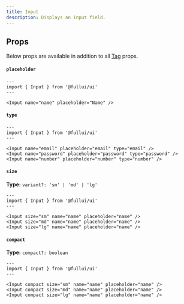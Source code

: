 ```yaml
---
title: Input
description: Displays an input field.
---
```


## Props
Below props are available in addition to all [Tag](/utility/tag) props.

#### `placeholder`
```astro live
---
import { Input } from '@fullui/ui'
---

<Input name="name" placeholder="Name" />
```

#### `type`
```astro live
---
import { Input } from '@fullui/ui'
---

<Input name="email" placeholder="email" type="email" />
<Input name="password" placeholder="password" type="password" />
<Input name="number" placeholder="number" type="number" />
```

#### `size`
**Type:** `variant?: 'sm' | 'md' | 'lg'`
```astro live
---
import { Input } from '@fullui/ui'
---

<Input size="sm" name="name" placeholder="name" />
<Input size="md" name="name" placeholder="name" />
<Input size="lg" name="name" placeholder="name" />
```

#### `compact`
**Type:** `compact?: boolean`
```astro live
---
import { Input } from '@fullui/ui'
---

<Input compact size="sm" name="name" placeholder="name" />
<Input compact size="md" name="name" placeholder="name" />
<Input compact size="lg" name="name" placeholder="name" />
```